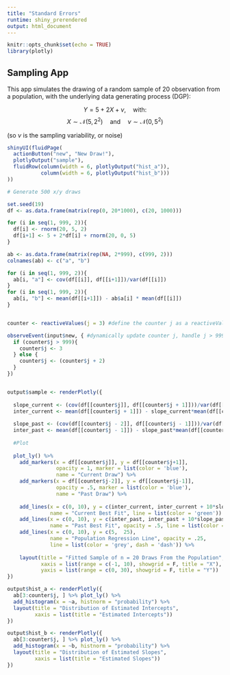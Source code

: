 ```yaml
---
title: "Standard Errors"
runtime: shiny_prerendered
output: html_document
---
```


```r
knitr::opts_chunk$set(echo = TRUE)
library(plotly)
```

## Sampling App

This app simulates the drawing of a random sample of 20 observation from a population, with the underlying data generating process (DGP):

$$Y = 5 + 2X + \nu, \quad \text{with:}$$
$$X \sim \mathcal{N}(5, 2^2)\quad \text{and} \quad \nu \sim \mathcal{N}(0, 5^2)$$ 

(so $\nu$ is the sampling variability, or noise)


```r
shinyUI(fluidPage(
  actionButton("new", "New Draw!"),
  plotlyOutput("sample"),
  fluidRow(column(width = 6, plotlyOutput("hist_a")),
           column(width = 6, plotlyOutput("hist_b")))
))
```


```r

# Generate 500 x/y draws

set.seed(19)
df <- as.data.frame(matrix(rep(0, 20*1000), c(20, 1000)))

for (i in seq(1, 999, 2)){
  df[i] <- rnorm(20, 5, 2)
  df[i+1] <- 5 + 2*df[i] + rnorm(20, 0, 5)
}

ab <- as.data.frame(matrix(rep(NA, 2*999), c(999, 2)))
colnames(ab) <- c("a", "b")

for (i in seq(1, 999, 2)){
  ab[i, "a"] <- cov(df[[i]], df[[i+1]])/var(df[[i]])
}
for (i in seq(1, 999, 2)){
  ab[i, "b"] <- mean(df[[i+1]]) - ab$a[i] * mean(df[[i]])
}


counter <- reactiveValues(j = 3) #define the counter j as a reactiveValue (stored in the list "counter")

observeEvent(input$new, { #dynamically update counter j, handle j > 999
  if (counter$j > 999){
    counter$j <- 3
  } else {
    counter$j <- (counter$j + 2)
  }
})


output$sample <- renderPlotly({
  
  slope_current <- (cov(df[[counter$j]], df[[counter$j + 1]]))/var(df[[counter$j]])
  inter_current <- mean(df[[counter$j + 1]]) - slope_current*mean(df[[counter$j]])
  
  slope_past <- (cov(df[[counter$j - 2]], df[[counter$j - 1]]))/var(df[[counter$j - 2]])
  inter_past <- mean(df[[counter$j - 1]]) - slope_past*mean(df[[counter$j - 2]])
  
  #Plot
  
  plot_ly() %>%
    add_markers(x = df[[counter$j]], y = df[[counter$j+1]],
                opacity = 1, marker = list(color = 'blue'),
                name = "Current Draw") %>%
    add_markers(x = df[[counter$j-2]], y = df[[counter$j-1]],
                opacity = .5, marker = list(color = 'blue'),
                name = "Past Draw") %>%
    
    add_lines(x = c(0, 10), y = c(inter_current, inter_current + 10*slope_current),
              name = "Current Best Fit", line = list(color = 'green')) %>%
    add_lines(x = c(0, 10), y = c(inter_past, inter_past + 10*slope_past),
              name = "Past Best Fit", opacity = .5, line = list(color = 'green')) %>%
    add_lines(x = c(0, 10), y = c(5,  25),
              name = "Population Regression Line", opacity = .25,
              line = list(color = 'grey', dash = 'dash')) %>%
    
    layout(title = "Fitted Sample of n = 20 Draws From the Population",
           xaxis = list(range = c(-1, 10), showgrid = F, title = "X"),
           yaxis = list(range = c(0, 30), showgrid = F, title = "Y"))
})

output$hist_a <- renderPlotly({
  ab[3:counter$j, ] %>% plot_ly() %>%
  add_histogram(x = ~a, histnorm = "probability") %>%
  layout(title = "Distribution of Estimated Intercepts",
         xaxis = list(title = "Estimated Intercepts"))
})

output$hist_b <- renderPlotly({
  ab[3:counter$j, ] %>% plot_ly() %>%
  add_histogram(x = ~b, histnorm = "probability") %>%
  layout(title = "Distribution of Estimated Slopes",
         xaxis = list(title = "Estimated Slopes"))
})

```
